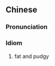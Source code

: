 {{also|肥头大耳}}
==Chinese==
{{zh-forms|s=肥头大耳}}

===Pronunciation===
{{zh-pron
|m=féi tóu dà ěr
|cat=id
}}

===Idiom===
{{zh-idiom}}

# fat and pudgy
